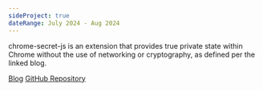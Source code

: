```yaml
---
sideProject: true
dateRange: July 2024 - Aug 2024
---
```


chrome-secret-js is an extension that provides true private state within Chrome without the use of networking or cryptography, as defined per the linked blog.

[Blog](/blog/true-private-state-in-javascript-a-chromium-rabbit-hole/)
[GitHub Repository](https://github.com/ArhanChaudhary/chrome-secret-js)
